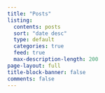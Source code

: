 ```yaml
---
title: "Posts"
listing:
  contents: posts
  sort: "date desc"
  type: default
  categories: true
  feed: true
  max-description-length: 200
page-layout: full
title-block-banner: false
comments: false
---
```




